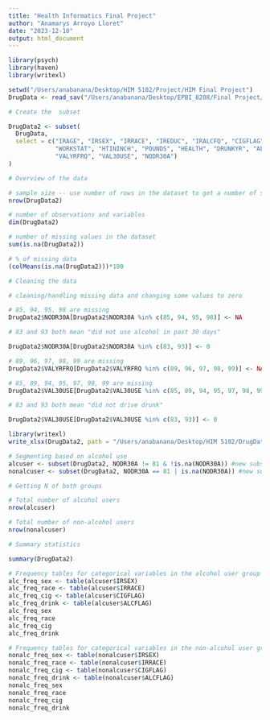 ```yaml
---
title: "Health Informatics Final Project"
author: "Anamarys Arroyo Lloret"
date: "2023-12-10"
output: html_document
---
```


```r
library(psych)
library(haven)
library(writexl)

setwd("/Users/anabanana/Desktop/HIM 5102/Project/HIM Final Project")
DrugData <- read_sav("/Users/anabanana/Desktop/EPBI_8208/Final Project/Data/NHSDA1996spss.sav")

```

``` r
# Create the  subset

DrugData2 <- subset(
  DrugData,
  select = c("IRAGE", "IRSEX", "IRRACE", "IREDUC", "IRALCFQ", "CIGFLAG", "ALCFLAG", 
             "WORKSTAT", "HTININCH", "POUNDS", "HEALTH", "DRUNKYR", "ALCTRY", "CIGTRY", 
             "VALYRFRQ", "VAL30USE", "NODR30A")
)

```

``` r
# Overview of the data

# sample size -- use number of rows in the dataset to get a number of subjects
nrow(DrugData2)

# number of observations and variables
dim(DrugData2)

# number of missing values in the dataset
sum(is.na(DrugData2))

# % of missing data
(colMeans(is.na(DrugData2)))*100

```

``` r
# Cleaning the data

# cleaning/handling missing data and changing some values to zero

# 85, 94, 95, 98 are missing
DrugData2$NODR30A[DrugData2$NODR30A %in% c(85, 94, 95, 98)] <- NA

# 83 and 93 both mean "did not use alcohol in past 30 days"

DrugData2$NODR30A[DrugData2$NODR30A %in% c(83, 93)] <- 0

# 89, 96, 97, 98, 99 are missing
DrugData2$VALYRFRQ[DrugData2$VALYRFRQ %in% c(89, 96, 97, 98, 99)] <- NA

# 85, 89, 94, 95, 97, 98, 99 are missing
DrugData2$VAL30USE[DrugData2$VAL30USE %in% c(85, 89, 94, 95, 97, 98, 99)] <- NA

# 83 and 93 both mean "did not drive drunk"

DrugData2$VAL30USE[DrugData2$VAL30USE %in% c(83, 93)] <- 0

library(writexl)
write_xlsx(DrugData2, path = "/Users/anabanana/Desktop/HIM 5102/DrugData2.xlsx")
```

``` r
# Segmenting based on alcohol use
alcuser <- subset(DrugData2, NODR30A != 81 & !is.na(NODR30A)) #new subset of only alcohol user
nonalcuser <- subset(DrugData2, NODR30A == 81 | is.na(NODR30A)) #new subset of only non-drinkers

# Getting N of both groups 

# Total number of alcohol users
nrow(alcuser)

# Total number of non-alcohol users
nrow(nonalcuser)

```

``` r
# Summary statistics

summary(DrugData2)

# Frequency tables for categorical variables in the alcohol user group
alc_freq_sex <- table(alcuser$IRSEX)
alc_freq_race <- table(alcuser$IRRACE)
alc_freq_cig <- table(alcuser$CIGFLAG)
alc_freq_drink <- table(alcuser$ALCFLAG)
alc_freq_sex
alc_freq_race
alc_freq_cig
alc_freq_drink

# Frequency tables for categorical variables in the non-alcohol user group
nonalc_freq_sex <- table(nonalcuser$IRSEX)
nonalc_freq_race <- table(nonalcuser$IRRACE)
nonalc_freq_cig <- table(nonalcuser$CIGFLAG)
nonalc_freq_drink <- table(nonalcuser$ALCFLAG)
nonalc_freq_sex
nonalc_freq_race
nonalc_freq_cig
nonalc_freq_drink


```

